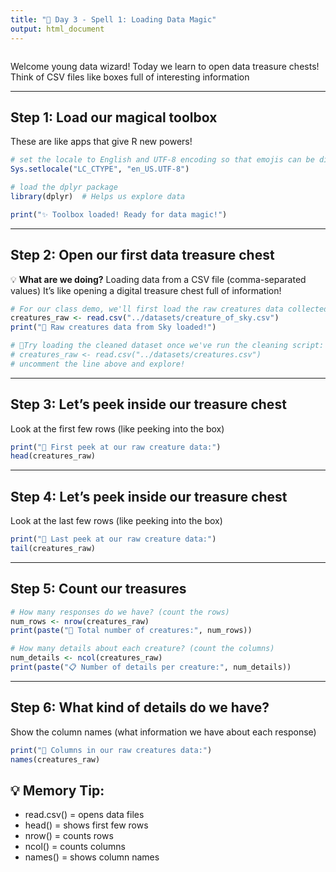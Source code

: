```yaml
---
title: "🔮 Day 3 - Spell 1: Loading Data Magic"
output: html_document
---
```


```r

```

Welcome young data wizard! Today we learn to open data treasure chests!
Think of CSV files like boxes full of interesting information

---

## Step 1: Load our magical toolbox
These are like apps that give R new powers!

```r
# set the locale to English and UTF-8 encoding so that emojis can be displayed correctly
Sys.setlocale("LC_CTYPE", "en_US.UTF-8")

# load the dplyr package
library(dplyr)  # Helps us explore data

print("✨ Toolbox loaded! Ready for data magic!")
```

---

## Step 2: Open our first data treasure chest

💡 **What are we doing?**
Loading data from a CSV file (comma-separated values)
It's like opening a digital treasure chest full of information!

```r
# For our class demo, we'll first load the raw creatures data collected from SKY!
creatures_raw <- read.csv("../datasets/creature_of_sky.csv")
print("🎉 Raw creatures data from Sky loaded!")

# 🎈Try loading the cleaned dataset once we've run the cleaning script:
# creatures_raw <- read.csv("../datasets/creatures.csv")
# uncomment the line above and explore!
```

---

## Step 3: Let's peek inside our treasure chest

Look at the first few rows (like peeking into the box)

```r
print("👀 First peek at our raw creature data:")
head(creatures_raw)
```

---

## Step 4: Let's peek inside our treasure chest

Look at the last few rows (like peeking into the box)

```r
print("👀 Last peek at our raw creature data:")
tail(creatures_raw)
```

---

## Step 5: Count our treasures

```r
# How many responses do we have? (count the rows)
num_rows <- nrow(creatures_raw)
print(paste("🧙 Total number of creatures:", num_rows))

# How many details about each creature? (count the columns)
num_details <- ncol(creatures_raw)
print(paste("📋 Number of details per creature:", num_details))
```

---

## Step 6: What kind of details do we have?

Show the column names (what information we have about each response)

```r
print("📝 Columns in our raw creatures data:")
names(creatures_raw)
```

## 💡 Memory Tip: 
- read.csv() = opens data files
- head() = shows first few rows  
- nrow() = counts rows
- ncol() = counts columns
- names() = shows column names